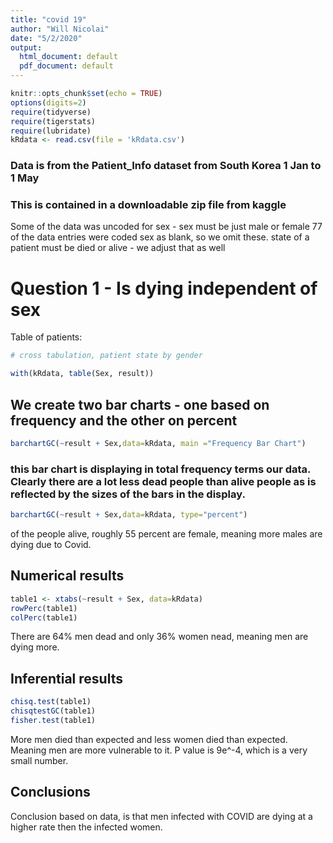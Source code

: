 ```yaml
---
title: "covid 19"
author: "Will Nicolai"
date: "5/2/2020"
output:
  html_document: default
  pdf_document: default
---
```


```r
knitr::opts_chunk$set(echo = TRUE)
options(digits=2)
require(tidyverse)
require(tigerstats)
require(lubridate)
kRdata <- read.csv(file = 'kRdata.csv')
```
### Data is from the Patient_Info dataset from South Korea 1 Jan to 1 May 
### This is contained in a downloadable zip file from kaggle

Some of the data was uncoded for sex - sex must be just male or female
77 of the data entries were coded sex  as blank, so we omit these.
state of a patient must be died or alive - we adjust that as well   
  
# Question 1 - Is dying independent of sex




Table of patients:
```r

# cross tabulation, patient state by gender

with(kRdata, table(Sex, result))

```

## We create two bar charts - one based on frequency and the other on percent

```r
barchartGC(~result + Sex,data=kRdata, main ="Frequency Bar Chart")
```

  
### this bar chart is displaying in total frequency terms our data.  Clearly there are a lot less dead people than alive people as is reflected by the sizes of the bars in the display.  

```r
barchartGC(~result + Sex,data=kRdata, type="percent")
```
of the people alive, roughly 55 percent are female, meaning more males are dying due to Covid.


  
## Numerical results

```r
table1 <- xtabs(~result + Sex, data=kRdata)
rowPerc(table1)
colPerc(table1)
```
There are 64% men dead and only 36% women nead, meaning men are dying more.


## Inferential results 
```r
chisq.test(table1)
chisqtestGC(table1)
fisher.test(table1)
```
More men died than expected and less women died than expected. Meaning men are more vulnerable to it. P value is 9e^-4, which is a very small number. 

## Conclusions

Conclusion based on data, is that men infected with COVID are dying at a higher rate then the infected women.
